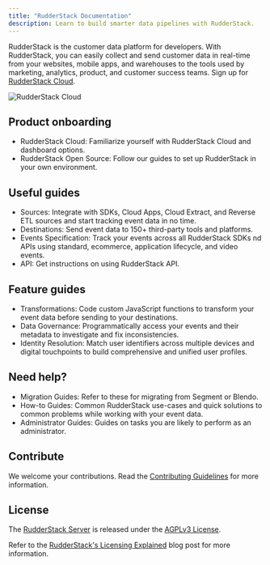 ```yaml
---
title: "RudderStack Documentation"
description: Learn to build smarter data pipelines with RudderStack.
---
```


RudderStack is the customer data platform for developers. With RudderStack, you can easily collect and send customer data in real-time from your websites, mobile apps, and warehouses to the tools used by marketing, analytics, product, and customer success teams. Sign up for <a href="https://app.rudderstack.com/signup?type=freetrial" target="_blank">RudderStack Cloud</a>.

<img src="/assets/rs-cloud/rs-cloud-workflow.png" alt="RudderStack Cloud" />

## Product onboarding

* <Link to="/get-started/rudderstack-cloud/">RudderStack Cloud</Link>: Familiarize yourself with RudderStack Cloud and dashboard options.

* <Link to="/get-started/rudderstack-open-source/">RudderStack Open Source</Link>: Follow our guides to set up RudderStack in your own environment.


## Useful guides

* <Link to="/sources/">Sources</Link>: Integrate with SDKs, Cloud Apps, Cloud Extract, and Reverse ETL sources and start tracking event data in no time.

* <Link to="/destinations/overview/">Destinations</Link>: Send event data to 150+ third-party tools and platforms.

* <Link to="/event-spec/standard-events/">Events Specification</Link>: Track your events across all RudderStack SDKs nd APIs using standard, ecommerce, application lifecycle, and video events.

* <Link to="/event-spec/standard-events/">API</Link>: Get instructions on using RudderStack API.

## Feature guides

* <Link to="/features/transformations/">Transformations</Link>: Code custom JavaScript functions to transform your event data before sending to your destinations.

* <Link to="/features/data-governance/">Data Governance</Link>: Programmatically access your events and their metadata to investigate and fix inconsistencies.

* <Link to="/features/identity-resolution/">Identity Resolution</Link>: Match user identifiers across multiple devices and digital touchpoints to build comprehensive and unified user profiles. 


## Need help?

* <Link to="/user-guides/migration-guides/">Migration Guides</Link>: Refer to these for migrating from Segment or Blendo.

* <Link to="/user-guides/how-to-guides/">How-to Guides</Link>: Common RudderStack use-cases and quick solutions to common problems while working with your event data.

* <Link to="/user-guides/administrators-guide/">Administrator Guides</Link>: Guides on tasks you are likely to perform as an administrator.


## Contribute

We welcome your contributions. Read the [Contributing Guidelines](https://github.com/rudderlabs/rudder-server/blob/master/CONTRIBUTING.md) for more information.

## License

The [RudderStack Server](https://github.com/rudderlabs/rudder-server) is released under the [AGPLv3 License](https://www.gnu.org/licenses/agpl-3.0-standalone.html).

<div class="successBlock">

Refer to the <a href="https://rudderstack.com/blog/rudderstacks-licensing-explained" target="_blank">RudderStack's Licensing Explained</a> blog post for more information.
</div>


